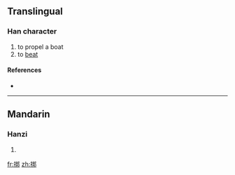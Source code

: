 ==Translingual==

===Han character===
{{Han char|rn=64|rad=手|as=07|sn=10|four=|canj=手手十中 (QQJL)}}

# to propel a boat
# to [[beat]]

====References====
* {{Han ref|kx=0431.380|dkj=12103|dj=0781.090|hdz=31865.020|uh=6337|ud=25399}}

----

==Mandarin==

===Hanzi===
{{cmn-hanzi|pin=[[péng]] ([[peng2]])|wg=p'eng<sup>2</sup>}}

# {{defn|Mandarin}}

[[fr:挷]]
[[zh:挷]]